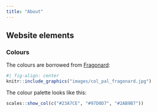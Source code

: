 ```yaml
---
title: "About"
---
```


## Website elements

### Colours

The colours are borrowed from [Fragonard](https://www.fragonard.com/en-int/eau-du-bonheur/eau-du-bonheur-p-1916.htm):

```r
#| fig-align: center
knitr::include_graphics("images/col_pal_fragonard.jpg")
```

The colour palette looks like this: 

```r
scales::show_col(c("#23A7CE", "#97D0D7", "#2AB9B7"))
```

